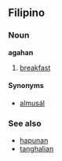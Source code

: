 ==Filipino==
===Noun===
'''agahan'''

# [[breakfast]]

====Synonyms====
*[[almusál]]

===See also===
*[[hapunan]]
*[[tanghalian]]